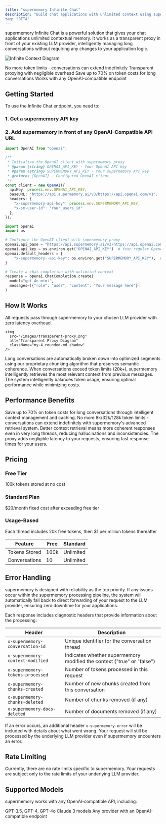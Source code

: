 ```yaml
---
title: "supermemory Infinite Chat"
description: "Build chat applications with unlimited context using supermemory's intelligent proxy"
tag: "BETA"
---
```



supermemory Infinite Chat is a powerful solution that gives your chat applications unlimited contextual memory. It works as a transparent proxy in front of your existing LLM provider, intelligently managing long conversations without requiring any changes to your application logic.

<img
  src="/images/infinite-context.png"
  alt="Infinite Context Diagram"
  className="rounded-lg shadow-lg"
/>

<Tabs>
  <Tab title="Key Features">
    <CardGroup cols={2}>
      <Card title="Unlimited Context" icon="infinity" color="#4F46E5">
        No more token limits - conversations can extend indefinitely
      </Card>
      <Card title="Zero Latency" icon="bolt" color="#10B981">
        Transparent proxying with negligible overhead
      </Card>
      <Card title="Cost Efficient" icon="coins" color="#F59E0B">
        Save up to 70% on token costs for long conversations
      </Card>
      <Card title="Provider Agnostic" icon="plug" color="#6366F1">
        Works with any OpenAI-compatible endpoint
      </Card>
    </CardGroup>
  </Tab>
</Tabs>

## Getting Started

To use the Infinite Chat endpoint, you need to:

### 1. Get a supermemory API key

<GettingAPIKey />

### 2. Add supermemory in front of any **OpenAI-Compatible** API URL

<CodeGroup>

```typescript Typescript
import OpenAI from "openai";

/**
 * Initialize the OpenAI client with supermemory proxy
 * @param {string} OPENAI_API_KEY - Your OpenAI API key
 * @param {string} SUPERMEMORY_API_KEY - Your supermemory API key
 * @returns {OpenAI} - Configured OpenAI client
 */
const client = new OpenAI({
  apiKey: process.env.OPENAI_API_KEY,
  baseURL: "https://api.supermemory.ai/v3/https://api.openai.com/v1",
  headers: {
    "x-supermemory-api-key": process.env.SUPERMEMORY_API_KEY,
    "x-sm-user-id": "Your_users_id"
  },
});
```

```python Python
import openai
import os

# Configure the OpenAI client with supermemory proxy
openai.api_base = "https://api.supermemory.ai/v3/https://api.openai.com/v1"
openai.api_key = os.environ.get("OPENAI_API_KEY")  # Your regular OpenAI key
openai.default_headers = {
    "x-supermemory--api-key": os.environ.get("SUPERMEMORY_API_KEY"),  # Your supermemory key
}

# Create a chat completion with unlimited context
response = openai.ChatCompletion.create(
  model="gpt-4o-mini",
  messages=[{"role": "user", "content": "Your message here"}]
)
```

</CodeGroup>

## How It Works

<Steps>
  <Step title="Transparent Proxying">
    All requests pass through supermemory to your chosen LLM provider with zero latency overhead.

    <img
      src="/images/transparent-proxy.png"
      alt="Transparent Proxy Diagram"
      className="my-4 rounded-md shadow"
    />
  </Step>
  <Step title="Intelligent Chunking">
    Long conversations are automatically broken down into optimized segments using our proprietary chunking algorithm that preserves semantic coherence.
  </Step>
  <Step title="Smart Retrieval">
    When conversations exceed token limits (20k+), supermemory intelligently retrieves the most relevant context from previous messages.
  </Step>
  <Step title="Automatic Token Management">
    The system intelligently balances token usage, ensuring optimal performance while minimizing costs.
  </Step>
</Steps>

## Performance Benefits

<Accordion title="Reduced Token Usage" defaultOpen icon="coins">
  Save up to 70% on token costs for long conversations through intelligent context management and caching.
</Accordion>

<Accordion title="Unlimited Context" icon="infinity">
  No more 8k/32k/128k token limits - conversations can extend indefinitely with supermemory's advanced retrieval system.
</Accordion>

<Accordion title="Improved Response Quality" icon="sparkles">
  Better context retrieval means more coherent responses even in very long threads, reducing hallucinations and inconsistencies.
</Accordion>

<Accordion title="Zero Performance Penalty" icon="bolt">
  The proxy adds negligible latency to your requests, ensuring fast response times for your users.
</Accordion>

## Pricing

<Tabs>
  <Tab title="Plans">
    <div className="mt-4">
      <div className="grid grid-cols-1 md:grid-cols-3 gap-4">
        <div className="p-4 border rounded-lg">
          <h3 className="text-lg font-bold">Free Tier</h3>
          <p className="text-sm text-gray-600 dark:text-gray-300">100k tokens stored at no cost</p>
        </div>
        <div className="p-4 border rounded-lg">
          <h3 className="text-lg font-bold">Standard Plan</h3>
          <p className="text-sm text-gray-600 dark:text-gray-300">$20/month fixed cost after exceeding free tier</p>
        </div>
        <div className="p-4 border rounded-lg">
          <h3 className="text-lg font-bold">Usage-Based</h3>
          <p className="text-sm text-gray-600 dark:text-gray-300">Each thread includes 20k free tokens, then $1 per million tokens thereafter</p>
        </div>
      </div>
    </div>
  </Tab>
  <Tab title="Comparison">
    <div className="mt-4">
      <table className="min-w-full divide-y divide-gray-200">
        <thead>
          <tr>
            <th className="px-6 py-3 text-left text-xs font-medium text-gray-500 uppercase tracking-wider">
              Feature
            </th>
            <th className="px-6 py-3 text-left text-xs font-medium text-gray-500 uppercase tracking-wider">
              Free
            </th>
            <th className="px-6 py-3 text-left text-xs font-medium text-gray-500 uppercase tracking-wider">
              Standard
            </th>
          </tr>
        </thead>
        <tbody className="divide-y divide-gray-200">
          <tr>
            <td className="px-6 py-4 whitespace-nowrap text-sm">
              Tokens Stored
            </td>
            <td className="px-6 py-4 whitespace-nowrap text-sm">
              100k
            </td>
            <td className="px-6 py-4 whitespace-nowrap text-sm">
              Unlimited
            </td>
          </tr>
          <tr>
            <td className="px-6 py-4 whitespace-nowrap text-sm">
              Conversations
            </td>
            <td className="px-6 py-4 whitespace-nowrap text-sm">
              10
            </td>
            <td className="px-6 py-4 whitespace-nowrap text-sm">
              Unlimited
            </td>
          </tr>
        </tbody>
      </table>
    </div>
  </Tab>
</Tabs>

## Error Handling

<Note>
  supermemory is designed with reliability as the top priority. If any issues occur within the supermemory processing pipeline, the system will automatically fall back to direct forwarding of your request to the LLM provider, ensuring zero downtime for your applications.
</Note>

Each response includes diagnostic headers that provide information about the processing:

| Header                           | Description                                                            |
| -------------------------------- | ---------------------------------------------------------------------- |
| `x-supermemory-conversation-id`  | Unique identifier for the conversation thread                          |
| `x-supermemory-context-modified` | Indicates whether supermemory modified the context ("true" or "false") |
| `x-supermemory-tokens-processed` | Number of tokens processed in this request                             |
| `x-supermemory-chunks-created`   | Number of new chunks created from this conversation                    |
| `x-supermemory-chunks-deleted`   | Number of chunks removed (if any)                                      |
| `x-supermemory-docs-deleted`     | Number of documents removed (if any)                                   |

If an error occurs, an additional header `x-supermemory-error` will be included with details about what went wrong. Your request will still be processed by the underlying LLM provider even if supermemory encounters an error.

## Rate Limiting

<Info>
  Currently, there are no rate limits specific to supermemory. Your requests are subject only to the rate limits of your underlying LLM provider.
</Info>

## Supported Models

supermemory works with any OpenAI-compatible API, including:

<CardGroup cols={3}>
  <Card title="OpenAI" icon="openai">
    GPT-3.5, GPT-4, GPT-4o
  </Card>
  <Card title="Anthropic" icon="user-astronaut">
    Claude 3 models
  </Card>
  <Card title="Other Providers" icon="plug">
    Any provider with an OpenAI-compatible endpoint
  </Card>
</CardGroup>
